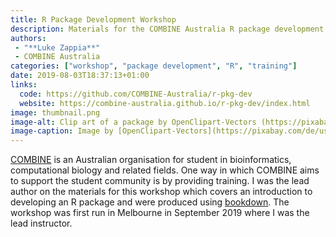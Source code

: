 ```yaml
---
title: R Package Development Workshop
description: Materials for the COMBINE Australia R package development workshop
authors:
 - "**Luke Zappia**"
 - COMBINE Australia
categories: ["workshop", "package development", "R", "training"]
date: 2019-08-03T18:37:13+01:00
links:
  code: https://github.com/COMBINE-Australia/r-pkg-dev
  website: https://combine-australia.github.io/r-pkg-dev/index.html
image: thumbnail.png
image-alt: Clip art of a package by OpenClipart-Vectors (https://pixabay.com/de/users/OpenClipart-Vectors-30363/) from Pixabay (https://pixabay.com/)
image-caption: Image by [OpenClipart-Vectors](https://pixabay.com/de/users/OpenClipart-Vectors-30363/) from [Pixabay](https://pixabay.com/)
---
```


[COMBINE](https://combine.org.au/) is an Australian organisation for student in bioinformatics, computational biology and related fields.
One way in which COMBINE aims to support the student community is by providing training.
I was the lead author on the materials for this workshop which covers an introduction to developing an R package and were produced using [bookdown](https://bookdown.org/).
The workshop was first run in Melbourne in September 2019 where I was the lead instructor.
